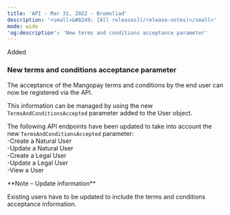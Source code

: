 ```yaml
---
title: 'API - Mar 31, 2022 - Bromeliad'  
description: '<small>&#8249; [All releases](/release-notes)</small>'  
mode: wide  
'og:description': 'New terms and conditions acceptance parameter'  
---
```

  
  <div class="pill pill-green rn-pill">Added</div> 
  
### New terms and conditions acceptance parameter  

The acceptance of the Mangopay terms and conditions by the end user can now be registered via the API.  

This information can be managed by using the new `TermsAndConditionsAccepted` parameter added to the User object.  

The following API endpoints have been updated to take into account the new `TermsAndConditionsAccepted` parameter:  
-Create a Natural User  
-Update a Natural User  
-Create a Legal User  
-Update a Legal User  
-View a User  

<Note>  
**Note – Update information** 
  
Existing users have to be updated to include the terms and conditions acceptance information.  
</Note>